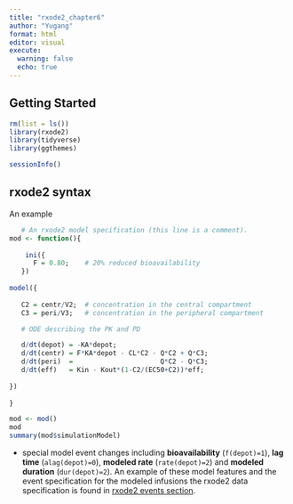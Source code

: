 ```yaml
---
title: "rxode2_chapter6"
author: "Yugang"
format: html
editor: visual
execute: 
  warning: false
  echo: true
---
```


## Getting Started

```r
rm(list = ls())
library(rxode2)
library(tidyverse)
library(ggthemes)

sessionInfo()
```

## rxode2 syntax

An example

```r
   # An rxode2 model specification (this line is a comment).
mod <- function(){
    
    ini({
      F = 0.80;    # 20% reduced bioavailability
   })
    
model({
    
   C2 = centr/V2;  # concentration in the central compartment
   C3 = peri/V3;   # concentration in the peripheral compartment

   # ODE describing the PK and PD

   d/dt(depot) = -KA*depot;
   d/dt(centr) = F*KA*depot - CL*C2 - Q*C2 + Q*C3;
   d/dt(peri)  =                      Q*C2 - Q*C3;
   d/dt(eff)   = Kin - Kout*(1-C2/(EC50+C2))*eff;
   
})
   
}

mod <- mod()
mod
summary(mod$simulationModel)
```

-   special model event changes including **bioavailability** (`f(depot)=1`), **lag time** (`alag(depot)=0`), **modeled rate** (`rate(depot)=2`) and **modeled duration** (`dur(depot)=2`). An example of these model features and the event specification for the modeled infusions the rxode2 data specification is found in [rxode2 events section](https://nlmixr2.github.io/rxode2-manual/events.html#events).

```r

```
